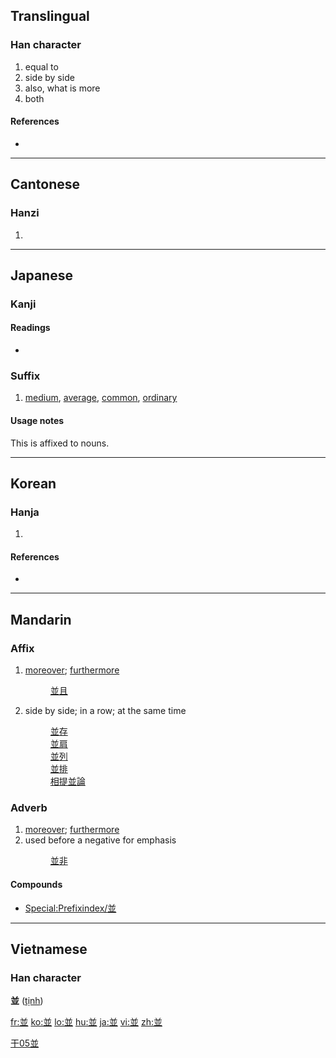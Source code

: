 {{also|并|幷|竝}}
==Translingual==

===Han character===
{{Han char|rn=1|rad=一|as=07|sn=8|four=8010<sub>2</sub>|canj=廿廿金 (TTC)}}

# equal to
# side by side
# also, what is more
# both

====References====
* {{Han ref|kx=0078.140|dkj=00054|dj=0157.250|hdz=10246.020|uh=4E26|ud=20006|bh=A8C3|bd=43203}}

----

==Cantonese==

===Hanzi===
{{yue-hanzi|jyut=|y=bing6, bong6}}

# {{defn|Cantonese|sort=一07}}

----

==Japanese==

===Kanji===
{{ja-kanji|grade=6|rs=一07}}

====Readings====
* {{ja-readings|on=[[へい]] (hei)|kun=[[なみ]] (nami), [[ならぶ]] (narabu), [[ならびに]] (narabini)}}

===Suffix===
{{ja-pos|h|suffix|hira=なみ|rom=nami}}

# [[medium]], [[average]], [[common]], [[ordinary]]

====Usage notes====
This is affixed to nouns.

----

==Korean==

===Hanja===
{{ko-hanja|hangeul=병|rv=byeong|mr=pyŏng|eumhun=아우를|ehrv=aureul|ehmr=aurǔl|ehy=}}

# {{defn|Korean|sort=一07}}

====References====
* {{Hanja ref|nav=13654}}

----

==Mandarin==

===Affix===
{{infl|cmn|affix|simplified||Pinyin|bìng|traditional|並}}

# [[moreover]]; [[furthermore]]
#: [[並且]]
# side by side; in a row; at the same time
#: [[並存]]
#: [[並肩]]
#: [[並列]]
#: [[並排]]
#: [[相提並論]]

===Adverb===
{{cmn-adv|t|pin=bìng|pint=bing4|tra=並|sim=并|rs=干05}}

# [[moreover]]; [[furthermore]]
# used before a negative for emphasis
#: [[並非]]

====Compounds====
* [[Special:Prefixindex/並]]

[[Category:zh-tw:Elementary Mandarin|干05並]]

----

==Vietnamese==
===Han character===
'''並''' ([[tịnh]])

[[fr:並]]
[[ko:並]]
[[lo:並]]
[[hu:並]]
[[ja:並]]
[[vi:並]]
[[zh:並]]
